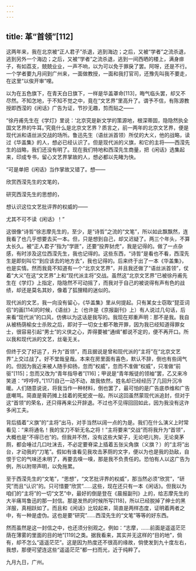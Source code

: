 ```yaml
---
---
---
```

title: 革“首领”[112]
---




这两年来，我在北京被“正人君子”杀退，逃到海边；之后，又被“学者”之流杀退，逃到另外一个海边；之后，又被“学者”之流杀退，逃到一间西晒的楼上，满身痱子，有如荔支，兢兢业业，一声不响，以为可以免于罪戾了罢。阿呀，还是不行。一个学者要九月间到广州来，一面做教授，一面和我打官司，还豫先叫我不要走，在这里“以俟开审”哩。

以为在五色旗下，在青天白日旗下，一样是华盖罩命[113]，晦气临头罢，却又不尽然。不知怎地，于不知不觉之中，竟在“文艺界”里高升了。谓予不信，有陈源教授即西滢的《闲话》广告为证，节抄无趣，剪而贴之——

“徐丹甫先生在《学灯》里说：‘北京究是新文学的策源地，根深蒂固，隐隐然执全国文艺界的牛耳。’究竟什么是北京文艺界？质言之，前一两年的北京文艺界，便是现代派和语丝派交战的场所。鲁迅先生（语丝派首领）所仗的大义，他的战略，读过《华盖集》的人，想必已经认识了。但是现代派的义旗，和它的主将——西滢先生的战略，我们还没有明了。现在我们特地和西滢先生商量，把《闲话》选集起来，印成专书，留心文艺界掌故的人，想必都以先睹为快。

“可是单把《闲话》当作掌故又错了。想——

欣赏西滢先生的文笔的，

研究西滢先生的思想的，

想认识这位文艺批评界的权威的——

尤其不可不读《闲话》！”

这很像“诗哲”徐志摩先生的，至少，是“诗哲”之流的“文笔”，所以如此飘飘然，连我看了也几乎想要去买一本。但，只是想到自己，却又迟疑了。两三个年头，不算太长久。被“正人君子”指为“学匪”，还要“投畀豺虎”，我是记得的。做了一点杂感，有时涉及这位西滢先生，我也记得的。这些东西，“诗哲”是看也不看，西滢先生是即刻叫它“到应该去的地方去”，我也记得的。后来终于出了一本《华盖集》，也是实情。然而我竟不知道有一个“北京文艺界”，并且我还做了“语丝派首领”，仗着“大义”在这“文艺界”上和“现代派主将”交战。虽然这“北京文艺界”已被徐丹甫先生在《学灯》上指定，隐隐然不可动摇了，而我对于自己的被说得有声有色的战绩，却还是莫名其妙，像着了狐狸精的迷似的。

现代派的文艺，我一向没有留心，《华盖集》里从何提起。只有某女士窃取“琵亚词侣”的画[114]的时候，《语丝》上（也许是《京报副刊》上）有人说过几句话，后来看“现代派”的口风，仿佛以为这话是我写的。我现在郑重声明：那不是我。我自从被杨荫榆女士杀败之后，即对于一切女士都不敢开罪，因为我已经知道得罪女士，很容易引起“男士”的义侠之心，弄得要被“通缉”都说不定的，便不再开口。所以我和现代派的文艺，丝毫无关。

但终于交了好运了，升为“首领”，而且据说是曾和现代派的“主将”在“北京文艺界”上交过战了。好不堂哉皇哉。本来在房里面有喜色，默认不辞，倒也有些阔气的。但因为我近来被人随手抑扬，忽而“权威”，忽而不准做“权威”，只准做“前驱”[115]；忽而又改为“青年指导者”[116]；甲说是“青年叛徒的领袖”罢，乙又来冷笑道：“哼哼哼。”[117]自己一动不动，故我依然，姓名却已经经历了几回升沉冷暖。人们随意说说，将我当作一种材料，倒也罢了，最可怕的是广告底恭维和广告底嘲骂。简直是膏药摊上挂着的死蛇皮一般。所以这回虽然蒙现代派追封，但对于这“首领”的荣名，还只得再来公开辞退。不过也不见得回回如此，因为我没有这许多闲工夫。

背后插着“义旗”的“主将”出马，对手当然以阔一点的为是。我们在什么演义上时常看见：“来将通名！我的宝刀不斩无名之将！”主将要来“交战”而将我升为“首领”，大概也是“不得已也”的。但我并不然，没有这些大架子，无论吧儿狗，无论臭茅厕，都会唾过几口吐沫去，不必定要脊梁上插着五张尖角旗（义旗？）的“主将”出台，才动我的“刀笔”。假如有谁看见我攻击茅厕的文字，便以为也是我的劲敌，自恨于它的气味还未明了，再要去嗅一嗅，那是我不负责任的。恐怕有人以这广告为例，所以附带声明，以免拖累。

至于西滢先生的“文笔”，“思想”，“文艺批评界的权威”，那当然必须“欣赏”，“研究”而且“认识”的。只可惜要“欣赏”……这些，现在还只有一本《闲话》。但我以为咱们的“主将”的一切“文艺”中，最好的倒是登在《晨报副刊》上的，给志摩先生的大半痛骂鲁迅的那一封信。那是发热的时候所写[118]，所以已经脱掉了绅士的黑洋服，真相跃如了。而且和《闲话》比较起来，简直是两样态度，证明着两者之中，有一种是虚伪。这也是要“研究”……西滢先生的“文笔”等等的好东西。

然而虽然是这一封信之中，也还须分别观之。例如：“志摩，……前面是遥遥茫茫荫在薄雾的里面的目的地”[119]之类。据我看来，其实并无这样的“目的地”，倘有，却不怎么“遥遥茫茫”。这是因为热度还不很高的缘故，倘使发到九十度左右，我想，那便可望连这些“遥遥茫茫”都一扫而光，近于纯粹了。

九月九日，广州。